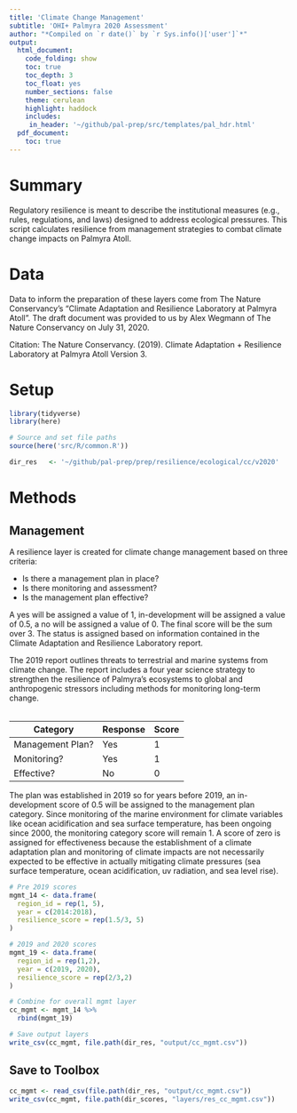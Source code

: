 ```yaml
---
title: 'Climate Change Management'
subtitle: 'OHI+ Palmyra 2020 Assessment'
author: "*Compiled on `r date()` by `r Sys.info()['user']`*"
output: 
  html_document:
    code_folding: show
    toc: true
    toc_depth: 3 
    toc_float: yes
    number_sections: false
    theme: cerulean
    highlight: haddock
    includes: 
     in_header: '~/github/pal-prep/src/templates/pal_hdr.html' 
  pdf_document:
    toc: true
---
```


# Summary 

Regulatory resilience is meant to describe the institutional measures (e.g., rules, regulations, and laws) designed to address ecological pressures. This script calculates resilience from management strategies to combat climate change impacts on Palmyra Atoll.     

# Data 

Data to inform the preparation of these layers come from The Nature Conservancy's "Climate Adaptation and Resilience Laboratory at Palmyra Atoll". The draft document was provided to us by Alex Wegmann of The Nature Conservancy on July 31, 2020.  

Citation: The Nature Conservancy. (2019). Climate Adaptation + Resilience Laboratory at Palmyra Atoll Version 3. 

# Setup 

```r

library(tidyverse)
library(here)

# Source and set file paths
source(here('src/R/common.R'))

dir_res   <- '~/github/pal-prep/prep/resilience/ecological/cc/v2020'
```


# Methods 

## Management 

A resilience layer is created for climate change management based on three criteria:  

 - Is there a management plan in place?  
 - Is there monitoring and assessment?   
 - Is the management plan effective?  
 
A yes will be assigned a value of 1, in-development will be assigned a value of 0.5, a no will be assigned a value of 0. The final score will be the sum over 3. The status is assigned based on information contained in the Climate Adaptation and Resilience Laboratory report.        

The 2019 report outlines threats to terrestrial and marine systems from climate change. The report includes a four year science strategy to strengthen the resilience of Palmyra's ecosystems to global and anthropogenic stressors including methods for monitoring long-term change.   
<br>     

| Category         | Response         | Score | 
|------------------|------------------|-------|
| Management Plan? | Yes              | 1     |
| Monitoring?      | Yes              | 1     |
| Effective?       | No               | 0     |   

The plan was established in 2019 so for years before 2019, an in-development score of 0.5 will be assigned to the management plan category. Since monitoring of the marine environment for climate variables like ocean acidification and sea surface temperature, has been ongoing since 2000, the monitoring category score will remain 1. A score of zero is assigned for effectiveness because the establishment of a climate adaptation plan and monitoring of climate impacts are not necessarily expected to be effective in actually mitigating climate pressures (sea surface temperature, ocean acidification, uv radiation, and sea level rise).          

```r

# Pre 2019 scores 
mgmt_14 <- data.frame(
  region_id = rep(1, 5),
  year = c(2014:2018),
  resilience_score = rep(1.5/3, 5)
)

# 2019 and 2020 scores 
mgmt_19 <- data.frame(
  region_id = rep(1,2), 
  year = c(2019, 2020),
  resilience_score = rep(2/3,2)
)

# Combine for overall mgmt layer 
cc_mgmt <- mgmt_14 %>% 
  rbind(mgmt_19)

# Save output layers
write_csv(cc_mgmt, file.path(dir_res, "output/cc_mgmt.csv"))
```


## Save to Toolbox

```r
cc_mgmt <- read_csv(file.path(dir_res, "output/cc_mgmt.csv"))
write_csv(cc_mgmt, file.path(dir_scores, "layers/res_cc_mgmt.csv"))
```


